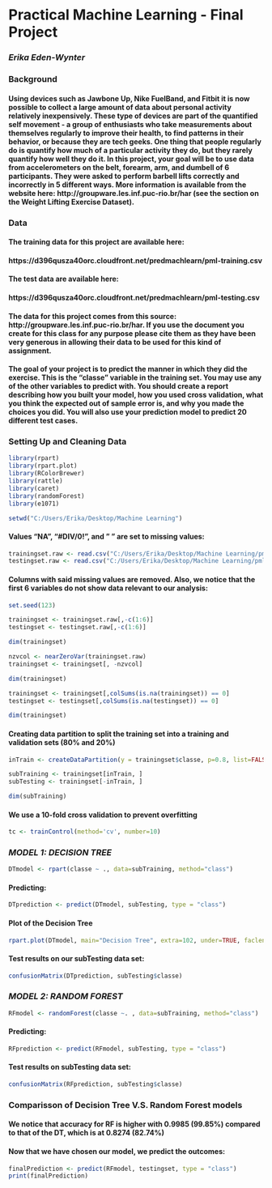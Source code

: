 
# Practical Machine Learning - Final Project
### *Erika Eden-Wynter*

### **Background**

#### Using devices such as Jawbone Up, Nike FuelBand, and Fitbit it is now possible to collect a large amount of data about personal activity relatively inexpensively. These type of devices are part of the quantified self movement - a group of enthusiasts who take measurements about themselves regularly to improve their health, to find patterns in their behavior, or because they are tech geeks. One thing that people regularly do is quantify how much of a particular activity they do, but they rarely quantify how well they do it. In this project, your goal will be to use data from accelerometers on the belt, forearm, arm, and dumbell of 6 participants. They were asked to perform barbell lifts correctly and incorrectly in 5 different ways. More information is available from the website here: http://groupware.les.inf.puc-rio.br/har (see the section on the Weight Lifting Exercise Dataset).

### **Data**

#### The training data for this project are available here:
  
####  https://d396qusza40orc.cloudfront.net/predmachlearn/pml-training.csv

#### The test data are available here:
  
####  https://d396qusza40orc.cloudfront.net/predmachlearn/pml-testing.csv

#### The data for this project comes from this source: http://groupware.les.inf.puc-rio.br/har. If you use the document you create for this class for any purpose please cite them as they have been very generous in allowing their data to be used for this kind of assignment.

#### The goal of your project is to predict the manner in which they did the exercise. This is the "classe" variable in the training set. You may use any of the other variables to predict with. You should create a report describing how you built your model, how you used cross validation, what you think the expected out of sample error is, and why you made the choices you did. You will also use your prediction model to predict 20 different test cases.



### **Setting Up and Cleaning Data**

```{r}
library(rpart)
library(rpart.plot)
library(RColorBrewer)
library(rattle)
library(caret)
library(randomForest)
library(e1071)

setwd("C:/Users/Erika/Desktop/Machine Learning") 
```

#### Values "NA", "#DIV/0!", and " " are set to missing values:

```{r}
trainingset.raw <- read.csv("C:/Users/Erika/Desktop/Machine Learning/pml-training.csv", na.strings=c("NA","#DIV/0!", ""))
testingset.raw <- read.csv("C:/Users/Erika/Desktop/Machine Learning/pml-testing.csv", na.strings=c("NA","#DIV/0!", ""))
```

#### Columns with said missing values are removed. Also, we notice that the first 6 variables do not show data relevant to our analysis:

```{r}
set.seed(123)

trainingset <- trainingset.raw[,-c(1:6)]
testingset <- testingset.raw[,-c(1:6)]

dim(trainingset)

nzvcol <- nearZeroVar(trainingset.raw)
trainingset <- trainingset[, -nzvcol]

dim(trainingset)

trainingset <- trainingset[,colSums(is.na(trainingset)) == 0]
testingset <- testingset[,colSums(is.na(testingset)) == 0]

dim(trainingset)

```

#### Creating data partition to split the training set into a training and validation sets (80% and 20%)
```{r}
inTrain <- createDataPartition(y = trainingset$classe, p=0.8, list=FALSE)

subTraining <- trainingset[inTrain, ] 
subTesting <- trainingset[-inTrain, ]

dim(subTraining)
```

#### We use a 10-fold cross validation to prevent overfitting 

```{r}
tc <- trainControl(method='cv', number=10)
```

### *MODEL 1: DECISION TREE*

```{r}

DTmodel <- rpart(classe ~ ., data=subTraining, method="class")
```

#### Predicting:

```{r}
DTprediction <- predict(DTmodel, subTesting, type = "class")
```

#### Plot of the Decision Tree

```{r}
rpart.plot(DTmodel, main="Decision Tree", extra=102, under=TRUE, faclen=0)
```

#### Test results on our subTesting data set:

```{r}
confusionMatrix(DTprediction, subTesting$classe)
```

### *MODEL 2: RANDOM FOREST*

```{r}
RFmodel <- randomForest(classe ~. , data=subTraining, method="class")
```

#### Predicting:

```{r}
RFprediction <- predict(RFmodel, subTesting, type = "class")
```
 
#### Test results on subTesting data set:

```{r}
confusionMatrix(RFprediction, subTesting$classe)
```

### Comparisson of Decision Tree V.S. Random Forest models
#### We notice that accuracy for RF is higher with 0.9985 (99.85%) compared to that of the DT, which is at 0.8274 (82.74%)

#### Now that we have chosen our model, we predict the outcomes:

```{r}
finalPrediction <- predict(RFmodel, testingset, type = "class")
print(finalPrediction)
```
